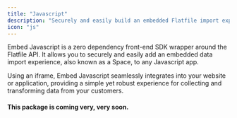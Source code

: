 ```yaml
---
title: "Javascript"
description: "Securely and easily build an embedded Flatfile import experience into your javascript application"
icon: "js"
---
```


Embed Javascript is a zero dependency front-end SDK wrapper around the Flatfile API. It allows you to securely and easily add an embedded data import experience, also known as a Space, to any Javascript app.

Using an iframe, Embed Javascript seamlessly integrates into your website or application, providing a simple yet robust experience for collecting and transforming data from your customers.

#### This package is coming very, very soon.